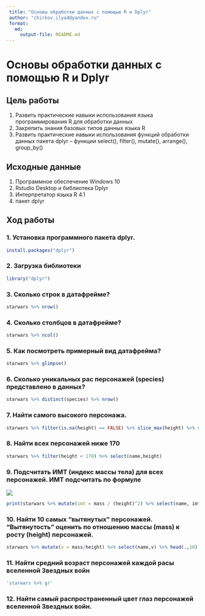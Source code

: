 ```yaml
---
 title: "Основы обработки данных с помощью R и Dplyr"
 author: "chirkov.ilya4@yandex.ru"
 format: 
   md:
     output-file: README.md
---
```


# Основы обработки данных с помощью R и Dplyr
 
 
## Цель работы 

  1. Развить практические навыки использования языка программирования R для обработки данных
  2. Закрепить знания базовых типов данных языка R
  3. Развить практические навыки использования функций обработки данных пакета dplyr – функции select(), filter(), mutate(), arrange(), group_by()
  
## Исходные данные 
 
 1. Программное обеспечение Windows 10 
 2. Rstudio Desktop и библиотека Dplyr
 3. Интерпретатор языка R 4.1
 4. пакет dplyr
 
 
## Ход работы

### 1. Установка программного пакета dplyr.

```r
install.packages("dplyr")
```

### 2. Загрузка библиотеки
```r
library("dplyr")
```
### 3. Сколько строк в датафрейме?
```r
starwars %>% nrow()
```
### 4. Сколько столбцов в датафрейме? 
```r
starwars %>% ncol()
```
### 5. Как посмотреть примерный вид датафрейма?
```r
starwars %>% glimpse()
```
### 6. Сколько уникальных рас персонажей (species) представлено в данных?
```r
starwars %>% distinct(species) %>% nrow()
```
### 7. Найти самого высокого персонажа.
```r
starwars %>% filter(is.na(height) == FALSE) %>% slice_max(height) %>% select(name,height)
```
### 8. Найти всех персонажей ниже 170
```r
starwars %>% filter(height < 170) %>% select(name,height)
```
### 9. Подсчитать ИМТ (индекс массы тела) для всех персонажей. ИМТ подсчитать по формуле
  
  ![](img/1.png)
```r
print(starwars %>% mutate(imt = mass / (height)^2) %>% select(name, imt))
```
### 10. Найти 10 самых “вытянутых” персонажей. “Вытянутость” оценить по отношению массы (mass) к росту (height) персонажей.
```r
starwars %>% mutate(v = mass/height) %>% select(name,v) %>% head(.,10)
```
### 11. Найти средний возраст персонажей каждой расы вселенной Звездных войн
```r
'starwars %>% gr'
```
### 12. Найти самый распространенный цвет глаз персонажей вселенной Звездных войн.
  
